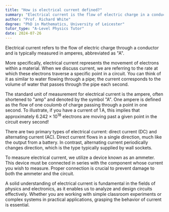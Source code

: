 ```yaml
---
title: "How is electrical current defined?"
summary: "Electrical current is the flow of electric charge in a conductor, commonly measured in amperes (A)."
author: "Prof. Richard White"
degree: "PhD in Mathematics, University of Leicester"
tutor_type: "A-Level Physics Tutor"
date: 2024-07-26
---
```


Electrical current refers to the flow of electric charge through a conductor and is typically measured in amperes, abbreviated as "A".

More specifically, electrical current represents the movement of electrons within a material. When we discuss current, we are referring to the rate at which these electrons traverse a specific point in a circuit. You can think of it as similar to water flowing through a pipe; the current corresponds to the volume of water that passes through the pipe each second.

The standard unit of measurement for electrical current is the ampere, often shortened to "amp" and denoted by the symbol "A". One ampere is defined as the flow of one coulomb of charge passing through a point in one second. To illustrate, if you have a current of $1 \, \text{A}$, this implies that approximately $6.242 \times 10^{18}$ electrons are moving past a given point in the circuit every second!

There are two primary types of electrical current: direct current (DC) and alternating current (AC). Direct current flows in a single direction, much like the output from a battery. In contrast, alternating current periodically changes direction, which is the type typically supplied by wall sockets.

To measure electrical current, we utilize a device known as an ammeter. This device must be connected in series with the component whose current you wish to measure. Proper connection is crucial to prevent damage to both the ammeter and the circuit.

A solid understanding of electrical current is fundamental in the fields of physics and electronics, as it enables us to analyze and design circuits effectively. Whether you are working with simple classroom experiments or complex systems in practical applications, grasping the behavior of current is essential.
    